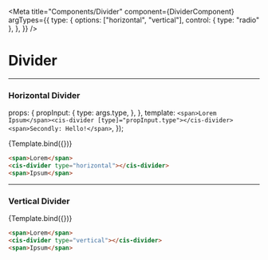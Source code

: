 
<Meta
  title="Components/Divider"
  component={DividerComponent}
  argTypes={{
    type: {
      options: ["horizontal", "vertical"],
      control: { type: "radio" },
    },
  }}
/>

# Divider

---

### Horizontal Divider

  props: {
    propInput: {
      type: args.type,
    },
  },
  template: `<span>Lorem Ipsum</span><cis-divider [type]="propInput.type"></cis-divider><span>Secondly: Hello!</span>`,
});

<Canvas>
  <Story name="Horizontal" args={{ type: "horizontal" }}>
    {Template.bind({})}
  </Story>
</Canvas>

```html
<span>Lorem</span>
<cis-divider type="horizontal"></cis-divider>
<span>Ipsum</span>
```

<ArgsTable story="Horizontal" />

---

### Vertical Divider

<Canvas>
  <Story name="Vertical" args={{ type: "vertical" }}>
    {Template.bind({})}
  </Story>
</Canvas>

```html
<span>Lorem</span>
<cis-divider type="vertical"></cis-divider>
<span>Ipsum</span>
```
